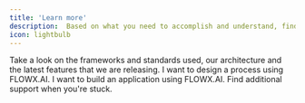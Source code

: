 ```yaml
---
title: 'Learn more'
description:  Based on what you need to accomplish and understand, find below-suggested tracks you can follow. Choose the track that suits you best.
icon: lightbulb
---
```



<CardGroup cols={2}>
  <Card title="Platform Overview" icon="square-1" href="/4.0/docs/platform-overview">
    Take a look on the frameworks and standards used, our architecture and the latest features that we are releasing.
  </Card>
  <Card title="Design a Process" icon="square-2" href="/4.0/docs/flowx-designer/managing-a-process-flow">
    I want to design a process using FLOWX.AI.
  </Card>
  <Card title="Build an Application" icon="square-3" href="/4.0/sdks">
    I want to build an application using FLOWX.AI.
  </Card>
  <Card title="Additional Support" icon="square-4" href="https://flowxai.zendesk.com/">
    Find additional support when you're stuck.
  </Card>
</CardGroup>
